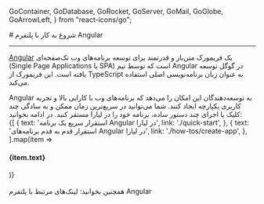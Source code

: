 
  GoContainer,
  GoDatabase,
  GoRocket,
  GoServer,
  GoMail,
  GoGlobe,
  GoArrowLeft,
} from "react-icons/go";

<Layout>
# شروع به کار با پلتفرم Angular
<hr className="mb-2" />

<a href="https://angular.dev/" className="blue-link">Angular</a>  یک فریمورک متن‌باز و قدرتمند برای توسعه برنامه‌های وب تک‌صفحه‌ای (Single Page Applications یا SPA) است که توسط تیم Angular در گوگل توسعه یافته است. این فریمورک از TypeScript به عنوان زبان برنامه‌نویسی اصلی استفاده می‌کند.
<div className="h-2" />
Angular به توسعه‌دهندگان این امکان را می‌دهد که برنامه‌های وب با کارایی بالا و تجربه کاربری یکپارچه ایجاد کنند.
شما می‌توانید در سریع‌ترین زمان ممکن و به سادگی چند کلیک یا اجرای چند دستور ساده، برنامه خود را در لیارا مستقر کنید. در ادامه بخوانید:

<br />

<div className="grid grid-cols-2 gap-4">
            {[
    {
      text: 'استقرار سریع یک برنامه Angular در لیارا',
      link: './quick-start',
    },
    {
      text: 'استقرار قدم به قدم برنامه‌های Angular در لیارا',
      link: './how-tos/create-app',
    },
  ].map(item =>
              <Link href={item.link}>
                <Card className="flex cursor-pointer w-full items-center justify-between">
                  <div className="flex items-center gap-3">
                    <h4>
                      {item.text}
                    </h4>
                  </div>
                  <GoArrowLeft className="ml-1" />
                </Card>
              </Link>
            )}
          </div>

<br />

<Alert variant="success">
همچنین بخوانید:
<Link href='./related-links' className="blue-link">
 لینک‌های مرتبط با پلتفرم Angular
</Link>
</Alert>
<br />


</Layout>